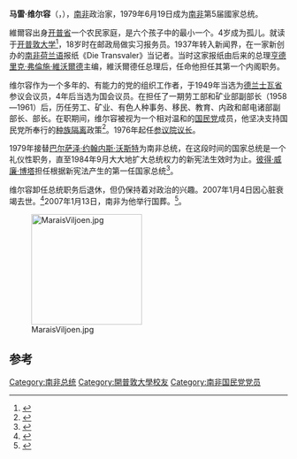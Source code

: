 {{Infobox Officeholder
| name=马雷·维尔容<br>Marais Viljoen
| image=Marais_Viljoen.jpg
| imagesize=250px
| caption=
| order=
| office={{flagicon|South Africa|1928}} 第5任[[南非總統|南非國家總統]]
| term_start=1979年6月4日
| term_end=1984年9月4日
| predecessor=[[巴尔萨泽·约翰内斯·沃斯特|约翰·沃斯特]]
| successor=[[彼得·威廉·博塔|彼得·威廉·博塔]]
| order2=代理[[南非总统|南非国家总统]] <br><small>作为[[南非参议院|参议院议长]]</small>
| term_start2=1978年8月21日
| term_end2=1978年10月10日
| predecessor2=[[尼古拉斯·约翰内斯·迪德里希斯|尼古拉斯·约翰内斯·迪德里希斯]]<br>(Nicolaas Johannes Diederichs)
| successor2=[[巴尔萨泽·约翰内斯·沃斯特|约翰·沃斯特]]
| order3=[[南非参议院|参议院议长]]
| term_start3=1976年1月22日
| term_end3=1979年6月19日
| predecessor3=[[约翰内斯·德克勒克|约翰内斯·德克勒克]]（Johannes de Klerk）
| successor3=[[吉米·克留格尔|吉米·克留格尔]]（Jimmy Kruger）
| birth_date={{birth date|1915|12|2|df=y}}
| birth_place={{flag|South Africa|1910}}[[开普省|开普省]]罗伯逊（Robertson）
| death_date={{death date and age|df=yes|2007|01|4|1915|12|2}}
| death_place={{RSA}}[[豪登省|豪登省]][[比勒陀利亚|比勒陀利亚]]
| party=[[国民党_(南非)|国民党]]
| spouse=Dorothea Maria Brink
| children=伊丽莎白·马格达莱纳(Elizabeth Magdalena) 
| religion=[[荷兰归正会|荷兰归正会]]
}}

'''马雷·维尔容'''（{{lang-af|Marais Viljoen}}，{{bd|1915年|12月2日|2007年|1月4日}}），[[南非|南非]]政治家，1979年6月19日成为[[南非|南非]]第5届國家总统。

維爾容出身[[开普省|开普省]]一个农民家庭，是六个孩子中的最小一个。4岁成为孤儿。就读于[[开普敦大学|开普敦大学]]<ref>{{Cite web |url=http://www.archontology.org/nations/south_africa/sa_pres1/viljoen.php |title=存档副本 |access-date=2013-08-03 |archive-date=2017-10-16 |archive-url=https://web.archive.org/web/20171016070337/http://www.archontology.org/nations/south_africa/sa_pres1/viljoen.php |dead-url=no }}</ref>，18岁时在邮政局做实习报务员。1937年转入新闻界，在一家新创办的[[南非荷兰语|南非荷兰语]]报纸《Die Transvaler》当记者。当时这家报纸由后来的总理[[亨德里克·弗倫施·維沃爾德|亨德里克·弗倫施·維沃爾德]]主编，維沃爾德任总理后，任命他担任其第一个内阁职务。

维尔容作为一个多年的、有能力的党的组织工作者，于1949年当选为[[德兰士瓦省|德兰士瓦省]]参议会议员，4年后当选为国会议员。在担任了一期劳工部和矿业部副部长（1958—1961）后，历任劳工、矿业、有色人种事务、移民、教育、内政和邮电诸部副部长、部长。在职期间，维尔容被视为一个相对温和的[[国民党_(南非)|国民党]]成员，他坚决支持国民党所奉行的[[种族隔离|种族隔离]]政策<ref>{{Cite web |url=http://www.mg.co.za/article/2007-01-05-former-state-president-marais-viljoen-passes-away |title=存档副本 |access-date=2013-08-03 |archive-date=2020-08-10 |archive-url=https://web.archive.org/web/20200810085015/https://mg.co.za/article/2007-01-05-former-state-president-marais-viljoen-passes-away/ |dead-url=no }}</ref>。1976年起任[[南非参议院|参议院议长]]。

1979年接替[[巴尔萨泽·约翰内斯·沃斯特|巴尔萨泽·约翰内斯·沃斯特]]为南非总统，在这段时间的国家总统是一个礼仪性职务，直至1984年9月大大地扩大总统权力的新宪法生效时为止。[[彼得·威廉·博塔|彼得·威廉·博塔]]担任根据新宪法产生的第一任国家总统<ref>{{cite news | url=http://www.independent.co.uk/news/obituaries/marais-viljoen-431477.html | location=London | work=The Independent | title=Marais Viljoen | date=10 January 2007 | accessdate=2013-08-03 | archive-date=2012-11-10 | archive-url=https://web.archive.org/web/20121110091512/http://www.independent.co.uk/news/obituaries/marais-viljoen-431477.html | dead-url=no }}</ref>。

维尔容卸任总统职务后退休，但仍保持着对政治的兴趣。2007年1月4日因心脏衰竭去世。<ref>{{cite news|
url=http://www.mg.co.za/articlepage.aspx?area=/breaking_news/breaking_news__national/&articleid=294991|
title=Former state president Marais Viljoen passes away|
work=Mail & Guardian|
date=5 January 2007|
accessdate=2007-01-05|
archive-date=2007-03-12|
archive-url=https://web.archive.org/web/20070312053623/http://www.mg.co.za/articlepage.aspx?area=%2Fbreaking_news%2Fbreaking_news__national%2F&articleid=294991|
dead-url=no}}</ref>2007年1月13日，南非为他举行国葬。<ref>{{cite news
 |url         = http://www.businessday.co.za/articles/economy.aspx?ID=BD4A358876
 |title       = Viljoen funeral shows SA ’moving forward’
 |work        = Business Day
 |date        = 15 January 2007
 |accessdate  = 2007-01-05
 |deadurl     = yes
 |archiveurl  = https://web.archive.org/web/20070929102932/http://www.businessday.co.za/articles/economy.aspx?ID=BD4A358876
 |archivedate =2007-09-29}} </ref>。

[[File:MaraisViljoen.jpg|200px]]

== 参考 ==
{{1911}}
{{reflist|2}}

{{s-start}}
{{succession box|title=代理[[南非总统|南非国家总统]]|years=1978|before=[[尼古拉斯·约翰内斯·迪德里希斯|尼古拉斯·约翰内斯·迪德里希斯]]|after=[[巴尔萨泽·约翰内斯·沃斯特|巴尔萨泽·约翰内斯·沃斯特]]}}
{{succession box|title=[[南非总统|南非国家总统]]|before=[[巴尔萨泽·约翰内斯·沃斯特|巴尔萨泽·约翰内斯·沃斯特]]|after=[[彼得·威廉·博塔|彼得·威廉·博塔]]|years=1979–1984}}
{{s-end}}
{{南非总统}}

{{DEFAULTSORT:Viljoen, Marais}}
[[Category:南非总统|Category:南非总统]]
[[Category:開普敦大學校友|Category:開普敦大學校友]]
[[Category:南非国民党党员|Category:南非国民党党员]]
